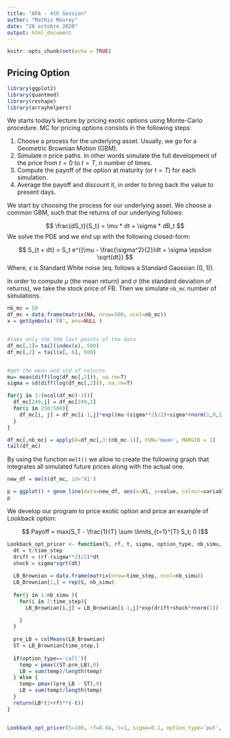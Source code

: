 ---
title: "AFA - 4th Session"
author: "Mathis Mourey"
date: "28 octobre 2020"
output: html_document
---

```{r setup, include=FALSE}
knitr::opts_chunk$set(echo = TRUE)
```

## Pricing Option 


```{r packages, echo=T, include=F}
library(ggplot2)
library(quantmod)
library(reshape)
library(arrayhelpers)

```


We starts today's lecture by pricing exotic options using Monte-Carlo procedure. MC for pricing options consists in the following steps: 

1. Choose a process for the underlying asset. Usually, we go for a Geometric Brownian Motion (GBM).
2. Simulate *n* price paths. In other words simulate the full development of the price from $t=0$ to $t=T$, *n* number of times.
3. Compute the payoff of the option at maturity (or $t=T$) for each simulation. 
4. Average the payoff and discount it, in order to bring back the value to present days.

We start by choosing the process for our underlying asset. We choose a common GBM, such that the returns of our underlying follows: 

$$ \frac{dS_t}{S_t} = \mu * dt + \sigma * dB_t  $$
We solve the PDE and we end up with the following closed-form: 

$$ S_{t + dt} = S_t  e^{(\mu - \frac{\sigma^2}{2})dt + \sigma \epsilon \sqrt{dt}} $$
Where, $\epsilon$ is Standard White noise (eq. follows a Standard Gaussian (0, 1)). 

In order to compute $\mu$ (the mean return) and $\sigma$ (the standard deviation of returns), we take the stock price of FB. Then we simulate `nb_mc` number of simulations.

```{r Brownian_motion}

nb_mc = 50
df_mc = data.frame(matrix(NA, nrow=500, ncol=nb_mc))
x = getSymbols('FB', env=NULL )


#take only the 500 last points of the data
df_mc[,1]= tail(index(x), 500)
df_mc[,2] = tail(x[, 6], 500)


#get the mean and std of returns
mu= mean(diff(log(df_mc[,2])), na.rm=T)
sigma = sd(diff(log(df_mc[,2])), na.rm=T)

for(j in 3:(ncol(df_mc)-1)){
  df_mc[249,j] = df_mc[249,2]
  for(i in 250:500){
    df_mc[i, j] = df_mc[i-1,j]*exp((mu-(sigma**2)/2)+sigma*rnorm(1,0,1))
  }
} 

df_mc[,nb_mc] = apply(X=df_mc[,3:(nb_mc-1)], FUN='mean', MARGIN = 1)
tail(df_mc)

```

By using the function `melt()` we allow to create the following graph that integrates all simulated future prices along with the actual one. 

```{r plot}

new_df = melt(df_mc, id='X1')

p = ggplot() + geom_line(data=new_df, aes(x=X1, y=value, colour=variable))
p

```

We develop our program to price exotic option and price an example of Lookback option: 

$$  Payoff = max(S_T - \frac{1}{T} \sum \limits_{t=1}^{T} S_t; 0 )$$


```{r Lookback_pricer}


Lookback_opt_pricer <- function(S, rf, t, sigma, option_type, nb_simu, time_step){
  dt = t/time_step
  drift = (rf-(sigma**2)/2)*dt
  shock = sigma*sqrt(dt)
  
  LB_Brownian = data.frame(matrix(nrow=time_step, ncol=nb_simu))
  LB_Brownian[1,] = rep(S, nb_simu)
  
  for(j in 1:nb_simu ){
    for(i in 2:time_step){
      LB_Brownian[i,j] = LB_Brownian[i-1,j]*exp(drift+shock*rnorm(1))

    }
  }
  
  pre_LB = colMeans(LB_Brownian)
  ST = LB_Brownian[time_step,]
  
  if(option_type=='call'){
    temp = pmax((ST-pre_LB),0)
    LB = sum(temp)/length(temp)
  } else {
    temp= pmax((pre_LB - ST),0)
    LB = sum(temp)/length(temp)
  }
  return(LB*(1+rf)**(-t))
}


Lookback_opt_pricer(S=100, rf=0.04, t=1, sigma=0.1, option_type='put', nb_simu=100, time_step=50)
```


